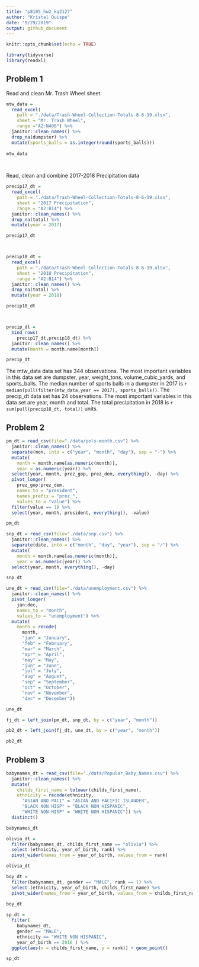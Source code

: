 ```yaml
---
title: "p8105_hw2_kq2127"
author: "Kristal Quispe"
date: "9/29/2019"
output: github_document
---
```



```r
knitr::opts_chunk$set(echo = TRUE)

library(tidyverse)
library(readxl)
```

## Problem 1

Read and clean Mr. Trash Wheel sheet

```r
mtw_data = 
  read_excel(
    path = "./data/Trash-Wheel-Collection-Totals-8-6-19.xlsx",
    sheet = "Mr. Trash Wheel",
    range ="A2:N406") %>% 
  janitor::clean_names() %>% 
  drop_na(dumpster) %>% 
  mutate(sports_balls = as.integer(round(sports_balls)))
 
mtw_data

    
```

Read, clean and combine 2017-2018 Precipitation data

```r
precip17_dt = 
  read_excel(
    path = "./data/Trash-Wheel-Collection-Totals-8-6-19.xlsx",
    sheet = "2017 Precipitation",
    range = "A2:B14") %>% 
  janitor::clean_names() %>% 
  drop_na(total) %>% 
  mutate(year = 2017)

precip17_dt



precip18_dt = 
  read_excel(
    path = "./data/Trash-Wheel-Collection-Totals-8-6-19.xlsx",
    sheet = "2018 Precipitation",
    range = "A2:B14") %>% 
  janitor::clean_names() %>% 
  drop_na(total) %>% 
  mutate(year = 2018)

precip18_dt



precip_dt =
  bind_rows(
    precip17_dt,precip18_dt) %>%
  janitor::clean_names() %>% 
  mutate(month = month.name[month])

precip_dt
```

The mtw_data data set has 344 observations. The most important variables in this data set are dumpster, year, weight_tons, volume_cubic_yards, and sports_balls. The median number of sports balls in a dumpster in 2017 is `r median(pull(filter(mtw_data,year == 2017), sports_balls))`. The precip_dt data set has 24 observations. The most important variables in this data set are year, month and total.  The total precipitation in 2018 is `r sum(pull(precip18_dt, total))` units. 

## Problem 2

```r
pm_dt = read_csv(file="./data/pols-month.csv") %>% 
  janitor::clean_names() %>% 
  separate(mon, into = c("year", "month", "day"), sep = "-") %>% 
  mutate(
    month = month.name[as.numeric(month)],
    year = as.numeric(year)) %>% 
  select(year, month, prez_gop, prez_dem, everything(), -day) %>% 
  pivot_longer(
    prez_gop:prez_dem,
    names_to = "president",
    names_prefix = "prez_",
    values_to = "value") %>% 
  filter(value == 1) %>% 
  select(year, month, president, everything(), -value)

pm_dt

snp_dt = read_csv(file="./data/snp.csv") %>% 
  janitor::clean_names() %>% 
  separate(date, into = c("month", "day", "year"), sep = "/") %>% 
  mutate(
    month = month.name[as.numeric(month)],
    year = as.numeric(year)) %>% 
  select(year, month, everything(), -day)

snp_dt

une_dt = read_csv(file="./data/unemployment.csv") %>% 
  janitor::clean_names() %>% 
  pivot_longer(
    jan:dec,
    names_to = "month",
    values_to = "unemployment") %>% 
  mutate(
    month = recode(
      month,
      "jan" = "January",
      "feb" = "February",
      "mar" = "March",
      "apr" = "April",
      "may" = "May",
      "jun" = "June",
      "jul" = "July",
      "aug" = "August",
      "sep" = "September",
      "oct" = "October",
      "nov" = "November",
      "dec" = "December"))

une_dt

fj_dt = left_join(pm_dt, snp_dt, by = c("year", "month"))

pb2_dt = left_join(fj_dt, une_dt, by = c("year", "month"))

pb2_dt
```

## Problem 3

```r
babynames_dt = read_csv(file="./data/Popular_Baby_Names.csv") %>% 
  janitor::clean_names() %>% 
  mutate(
    childs_first_name = tolower(childs_first_name),
    ethnicity = recode(ethnicity,
      "ASIAN AND PACI" = "ASIAN AND PACIFIC ISLANDER",
      "BLACK NON HISP" = "BLACK NON HISPANIC",
      "WHITE NON HISP" = "WHITE NON HISPANIC")) %>% 
  distinct()

babynames_dt     

olivia_dt =
  filter(babynames_dt, childs_first_name == "olivia") %>% 
  select (ethnicity, year_of_birth, rank) %>% 
  pivot_wider(names_from = year_of_birth, values_from = rank)

olivia_dt

boy_dt =
  filter(babynames_dt, gender == "MALE", rank == 1) %>% 
  select (ethnicity, year_of_birth, childs_first_name) %>% 
  pivot_wider(names_from = year_of_birth, values_from = childs_first_name)
  
boy_dt

sp_dt = 
  filter(
    babynames_dt, 
    gender == "MALE", 
    ethnicity == "WHITE NON HISPANIC", 
    year_of_birth == 2016 ) %>% 
  ggplot(aes(x = childs_first_name, y = rank)) + geom_point()

sp_dt

```


